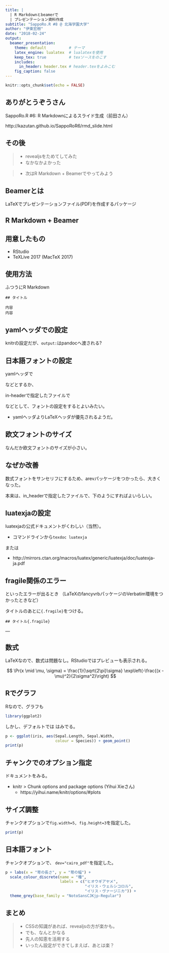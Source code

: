 ```yaml
---
title: |
  | R Markdownとbeamerで
  | プレゼンテーション資料作成
subtitle: "SappoRo.R #8 @ 北海学園大学"
author: "伊東宏樹"
date: "2018-02-24"
output:
  beamer_presentation:
    theme: default          # テーマ
    latex_engine: lualatex  # lualatexを使用
    keep_tex: true          # texソースをのこす
    includes:
      in_header: header.tex # header.texをよみこむ
    fig_caption: false
---
```


```r
knitr::opts_chunk$set(echo = FALSE)
```

## ありがとうぞうさん

\begin{center}
\includegraphics[width=6cm]{kazutan_SappoRoR8.png}
\end{center}

SappoRo.R #6: R Markdownによるスライド生成（前田さん）

http://kazutan.github.io/SappoRoR6/rmd_slide.html

## その後

>- \Large revealjsをためてしてみた
    - \Large なかなかよかった

>- \Large 次はR Markdown + Beamerでやってみよう

## Beamerとは

\Large LaTeXでプレゼンテーションファイル(PDF)を作成するパッケージ

## R Markdown + Beamer

\begin{center}
\includegraphics[width=9cm]{NewRmd.png}
\end{center}

<!--
## なぜR Markdown

- \Large RStudioで完結
- \Large 作業を自動化
- \Large コピー&ペーストを撲滅
-->

## 用意したもの

- \Large RStudio
- \Large TeXLive 2017 (MacTeX 2017)

## 使用方法{.fragile}

ふつうにR Markdown

```
## タイトル

内容
内容

```

<!--
## なやみどころのメモ

- LaTeXでの日本語フォントの設定
- 設定を書くところがいくつかあるが、この設定は何に対する設定?
    - knitr
    - pandoc
    - LaTeX
- Rから出力される図のサイズ
    - `fig.width`, `fig.height`, `out.width`, `out.height`
- Rから出力されるグラフィックの形式
    - `dev="pdf"`では日本語フォントが埋めこまれない
        - `dev="cairo_pdf"`ならOK
        - `dev="png"`で解像度をあげて(`dpi=200`)出力も
-->

## yamlヘッダでの設定{.fragile}
knitrの設定だが、`output:`はpandocへ渡される?

\begin{lstlisting}[basicstyle={\footnotesize\ttfamily}]
output:
  beamer_presentation:
    theme: default           # テーマ
    latex_engine: lualatex   # lualatexを使用
    keep_tex: true           # TeXソースをのこす
    includes:
      in_header: header.tex  # header.texをよみこむ
    fig_caption: false
\end{lstlisting}

<!--
## header.tex
LaTeXへの設定
```
\usepackage{arev}
\usefonttheme[onlymath]{serif}
\usepackage{fontspec}
\setmainfont{TeXGyreHeros}
\setsansfont{TeXGyreHeros}
\setmonofont{NotoSansMonoCJKjp}

%% Japanese font
\usepackage{luatexja-otf}
\usepackage[match,deluxe,expert,noto-otf]{luatexja-preset}
\renewcommand{\kanjifamilydefault}{\gtdefault}
```
-->

## 日本語フォントの設定{.fragile}

yamlヘッダで
\begin{lstlisting}
mainfont: NotoSansCJKjp
\end{lstlisting}
などとするか、

in-headerで指定したファイルで

\begin{lstlisting}[language=TeX]
\usepackage{luatexja-otf}
\usepackage[match,deluxe,expert,noto-otf]{luatexja-preset}
\renewcommand{\kanjifamilydefault}{\gtdefault}
\end{lstlisting}

などとして、フォントの設定をするとよいみたい。

- yamlヘッダよりLaTeXヘッダが優先されるようだ。

## 欧文フォントのサイズ

なんだか欧文フォントのサイズが小さい。

\begin{center}
\fbox{\includegraphics{without-arev.pdf}}
\end{center}



## なぜか改善{.fragile}

数式フォントをサンセリフにするため、arevパッケージをつかったら、大きくなった。

\begin{center}
\fbox{\includegraphics{with-arev.pdf}}
\end{center}

本来は、in_headerで指定したファイルで、下のようにすればよいらしい。
\begin{lstlisting}[language=TeX]
\setmainfont[Scale=1.03]{TeXGyreHeros}
\setsansfont[Scale=1.03]{TeXGyreHeros}
\end{lstlisting}


## luatexjaの設定

luatexjaの公式ドキュメントがくわしい（当然）。

- コマンドラインから`texdoc luatexja`

または

- http://mirrors.ctan.org/macros/luatex/generic/luatexja/doc/luatexja-ja.pdf

## fragile関係のエラー{.fragile}

\begin{Verbatim}[frame=single,fontsize=\footnotesize]
! Illegal parameter number in definition of \beamer@doifinframe.
\end{Verbatim}
といったエラーが出るとき
（LaTeXのfancyvrbパッケージのVerbatim環境をつかったときなど）

タイトルのあとに`{.fragile}`をつける。
```
## タイトル{.fragile}

……

```

## 数式{.fragile}

LaTeXなので、数式は問題なし。RStudioではプレビューも表示される。

\begin{lstlisting}[language=TeX]
$$ \Pr(x \mid \mu, \sigma) =
\frac{1}{\sqrt{2\pi}\sigma}
\exp\left(-\frac{(x - \mu)^2}{2\sigma^2}\right) $$
\end{lstlisting}

$$ \Pr(x \mid \mu, \sigma) =
\frac{1}{\sqrt{2\pi}\sigma}
\exp\left(-\frac{(x - \mu)^2}{2\sigma^2}\right) $$

## Rでグラフ

Rなので、グラフも
```r
library(ggplot2)
```

しかし、デフォルトでは はみでる。
```r
p <- ggplot(iris, aes(Sepal.Length, Sepal.Width,
                      colour = Species)) + geom_point()
print(p)
```

## チャンクでのオプション指定

ドキュメントをみる。

- knitr > Chunk options and package options (Yihui Xieさん)
    - https://yihui.name/knitr/options/#plots

## サイズ調整
チャンクオプションで`fig.width=5, fig.height=3`を指定した。
```r
print(p)
```


## 日本語フォント
チャンクオプションで、 `dev="cairo_pdf"`を指定した。
```r
p + labs(x = "萼の長さ", y = "萼の幅") +
  scale_colour_discrete(name = "種",
                        labels = c("ヒオウギアヤメ", 
                                   "イリス・ウェルシコロル",
                                   "イリス・ヴァージニカ")) +
  theme_grey(base_family = "NotoSansCJKjp-Regular")
```

## まとめ
>- \Large CSSの知識があれば、revealjsの方が楽かも。
>- \Large でも、なんとかなる
>- \Large 先人の知恵を活用する
>- \Large いったん設定ができてしまえば、あとは楽？



